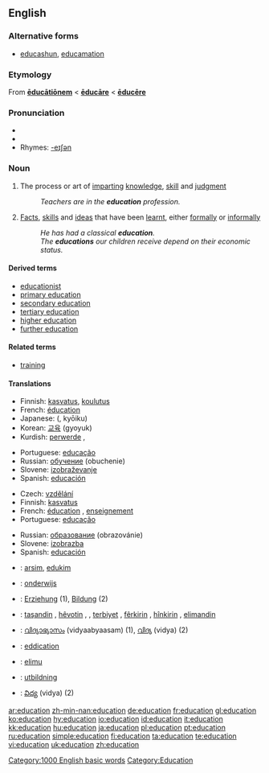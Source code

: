 {{wikipedia}}
{{see|éducation}}
==English==

===Alternative forms===
* {{qualifier|generally jocular}} [[educashun]], [[educamation]]

===Etymology===
From {{L.}} '''[[educationem|ēducātiōnem]]''' < '''[[educare#Latin|ēducāre]]''' < '''[[educere|ēducēre]]'''

===Pronunciation===
* {{IPA|/ɛdjuːkeɪʃn/}}
* {{audio|en-us-education.ogg|Audio (US)}}
* Rhymes: [[Rhymes:English:-eɪʃǝn|-eɪʃǝn]]

===Noun===
{{en-noun}}

# {{uncountable}} The process or art of [[imparting]] [[knowledge]], [[skill]] and [[judgment]]
#: ''Teachers are in the '''education''' profession.''
# {{countable}} [[fact|Facts]], [[skill]]s and [[idea]]s that have been [[learnt]], either [[formally]] or [[informally]]
#: ''He has had a classical '''education'''.''
#: ''The '''educations''' our children receive depend on their economic status.''

====Derived terms====
* [[educationist]]
* [[primary education]]
* [[secondary education]]
* [[tertiary education]]
* [[higher education]]
* [[further education]]

====Related terms====
* [[training]]

====Translations====
{{trans-top|process or art of imparting knowledge, skill and judgment}}
* Finnish: [[kasvatus]], [[koulutus]]
* French: [[éducation]] {{f}}
* Japanese: {{Jpan|[[教育]]}} ({{Jpan|[[きょういく]]}}, kyōiku)
* Korean: [[교육]] (gyoyuk)
* Kurdish: [[perwerde]] {{f}}, {{KUchar|[[زانیاری]]}}
{{trans-mid}}
* Portuguese: [[educação]] {{f}}
* Russian: [[обучение]] (obuchenie) {{n}}
* Slovene: [[izobraževanje]] {{n}}
* Spanish: [[educación]] {{f}}
{{trans-bottom}}

{{trans-top|facts, skills and ideas that have been learnt, either formally or informally}}
* Czech: [[vzdělání]] {{n}}
* Finnish: [[kasvatus]]
* French: [[éducation]] {{f}}, [[enseignement]]
* Portuguese: [[educação]] {{f}}
{{trans-mid}}
* Russian: [[образование]] (obrazovánie) {{n}}
* Slovene: [[izobrazba]] {{f}}
* Spanish: [[educación]] {{f}}
{{trans-bottom}}

{{checktrans-top}}
* {{ttbc|Albanian}}: [[arsim]], [[edukim]]
* {{ttbc|Dutch}}: [[onderwijs]] {{n}}
* {{ttbc|German}}: [[Erziehung]] {{f}} (1), [[Bildung]] {{f}} (2)
* {{ttbc|Kurdish}}: [[taşandin]] {{f}}, [[hêvotin]] {{f}}, , [[terbiyet]] {{f}}, [[fêr|fêrkirin]] {{f}}, [[hîn|hînkirin]] {{f}}, [[elimandin]] {{f}}
{{trans-mid}}
* {{ttbc|Malayalam}}: [[വിദ്യാഭ്യാസം]] (vidyaabyaasam) (1),  [[വിദ്യ]] (vidya) (2)
* {{ttbc|Scots}}: [[eddication]]
* {{ttbc|Swahili}}: [[elimu]]
* {{ttbc|Swedish}}: [[utbildning]] {{c}}
* {{ttbc|Telugu}}: [[విద్య]] (vidya) (2)
{{trans-bottom}}

[[Category:1000 English basic words]]
[[Category:Education]]

[[ar:education]]
[[zh-min-nan:education]]
[[de:education]]
[[fr:education]]
[[gl:education]]
[[ko:education]]
[[hy:education]]
[[io:education]]
[[id:education]]
[[it:education]]
[[kk:education]]
[[hu:education]]
[[ja:education]]
[[pl:education]]
[[pt:education]]
[[ru:education]]
[[simple:education]]
[[fi:education]]
[[ta:education]]
[[te:education]]
[[vi:education]]
[[uk:education]]
[[zh:education]]